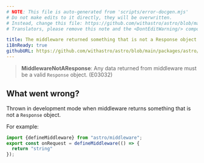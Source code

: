 ```yaml
---
# NOTE: This file is auto-generated from 'scripts/error-docgen.mjs'
# Do not make edits to it directly, they will be overwritten.
# Instead, change this file: https://github.com/withastro/astro/blob/main/packages/astro/src/core/errors/errors-data.ts
# Translators, please remove this note and the <DontEditWarning/> component.

title: The middleware returned something that is not a Response object.
i18nReady: true
githubURL: https://github.com/withastro/astro/blob/main/packages/astro/src/core/errors/errors-data.ts
---
```


<DontEditWarning />


> **MiddlewareNotAResponse**: Any data returned from middleware must be a valid `Response` object. (E03032)

## What went wrong?
Thrown in development mode when middleware returns something that is not a `Response` object.

For example:
```ts
import {defineMiddleware} from "astro/middleware";
export const onRequest = defineMiddleware(() => {
  return "string"
});
```



